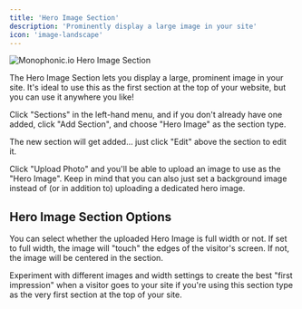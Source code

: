 ```yaml
---
title: 'Hero Image Section'
description: 'Prominently display a large image in your site'
icon: 'image-landscape'
---
```


<img
  className="block"
  src="/images/section-hero.png"
  alt="Monophonic.io Hero Image Section"
/>

The Hero Image Section lets you display a large, prominent image in your site. It's ideal to use this as the first section at the top of your website, but you can use it anywhere you like!

Click "Sections" in the left-hand menu, and if you don't already have one added, click "Add Section", and choose "Hero Image" as the section type.

The new section will get added... just click "Edit" above the section to edit it.

Click "Upload Photo" and you'll be able to upload an image to use as the "Hero Image". Keep in mind that you can also just set a background image instead of (or in addition to) uploading a dedicated hero image.

## Hero Image Section Options

You can select whether the uploaded Hero Image is full width or not. If set to full width, the image will "touch" the edges of the visitor's screen. If not, the image will be centered in the section.

<Note>Experiment with different images and width settings to create the best "first impression" when a visitor goes to your site if you're using this section type as the very first section at the top of your site.</Note>